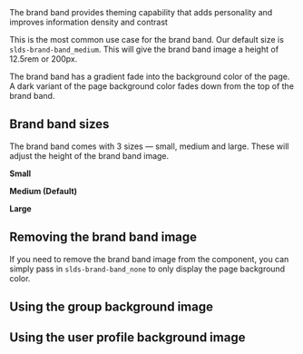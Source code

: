 
<div className="lead">
  The brand band provides theming capability that adds personality and improves information density and contrast
</div>

This is the most common use case for the brand band. Our default size is `slds-brand-band_medium`. This will give the brand band image a height of 12.5rem or 200px.

<BrandBandExample size="medium" />

The brand band has a gradient fade into the background color of the page. A dark variant of the page background color fades down from the top of the brand band.

## Brand band sizes

The brand band comes with 3 sizes — small, medium and large. These will adjust the height of the brand band image.

**Small**

<BrandBandExample size="small" />

**Medium (Default)**

<BrandBandExample size="medium" />

**Large**

<BrandBandExample size="large" />

## Removing the brand band image

If you need to remove the brand band image from the component, you can simply pass in `slds-brand-band_none` to only display the page background color.

<BrandBandExample size="none" />

## Using the group background image

<BrandBandExample size="medium" image="group" />

## Using the user profile background image

<BrandBandExample size="medium" image="user" />
